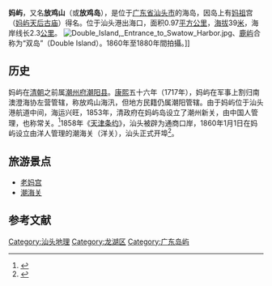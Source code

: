 '''妈屿'''，又名'''放鸡山'''（或'''放鸡岛'''），是位于[[广东省|广东省]][[汕头市|汕头市]]的海岛，因岛上有[[妈祖|妈祖]]宫（[[妈屿天后古庙|妈屿天后古庙]]）得名。位于汕头港出海口，面积0.97[[平方公里|平方公里]]，[[海拔|海拔]]39[[米_(单位)|米]]，海岸线长2.3[[公里|公里]]。
[[File:Double_Island,_Entrance_to_Swatow_Harbor.jpg|thumb]]、[[鹿屿|鹿屿]]合称为“双岛”（Double Island）。1860年至1880年間拍攝。]]

==历史==
妈屿在[[清朝|清朝]]之前属[[潮州府|潮州府]][[潮阳县|潮阳县]]。[[康熙|康熙]]五十六年（1717年），妈屿在军事上割归南澳澄海协左营管辖，称放鸡山海汛，但地方民籍仍属潮阳管辖。由于妈屿位于汕头港航道中间，海运兴旺，1853年，清政府在妈屿岛设立了潮州新关，由中国人管理，也称常关。<ref>{{cite news |title=汕头特色村落选介——妈屿村_龙湖史志 |url=http://www.gdlonghu.gov.cn/lh/ztzl/lhsz/content/post_1900972.html |accessdate=2021-10-20 |work=龙湖区人民政府门户网站 |archive-date=2021-10-20 |archive-url=https://web.archive.org/web/20211020174509/http://www.gdlonghu.gov.cn/lh/ztzl/lhsz/content/post_1900972.html }}</ref>1858年《[[天津条约|天津条约]]》，汕头被辟为通商口岸，1860年1月1日在妈屿设立由洋人管理的潮海关（洋关），汕头正式开埠<ref>{{Cite web |url=http://www.dahuawang.com/stwb/html/2009-08/05/content_15131.htm |title=妈屿 见证汕头历史沧桑的海岛 |accessdate=2011-01-31 |archive-date=2016-03-08 |archive-url=https://web.archive.org/web/20160308234838/http://www.dahuawang.com/stwb/html/2009-08/05/content_15131.htm |dead-url=yes }}</ref>。

==旅游景点==
* [[妈屿天后古庙|老妈宫]]
* [[潮海关_(妈屿)|潮海关]]

==参考文献==
{{reflist}}

{{汕头八景}}

[[Category:汕头地理|Category:汕头地理]]
[[Category:龙湖区|Category:龙湖区]]
[[Category:广东岛屿|Category:广东岛屿]]
